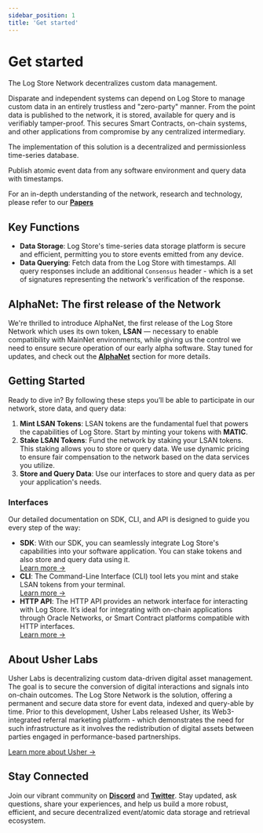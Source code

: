 ```yaml
---
sidebar_position: 1
title: 'Get started'
---
```


# Get started

The Log Store Network decentralizes custom data management.

Disparate and independent systems can depend on Log Store to manage custom data in an entirely trustless and "zero-party" manner.
From the point data is published to the network, it is stored, available for query and is verifiably tamper-proof.
This secures Smart Contracts, on-chain systems, and other applications from compromise by any centralized intermediary.

The implementation of this solution is a decentralized and permissionless time-series database.

Publish atomic event data from any software environment and query data with timestamps.

For an in-depth understanding of the network, research and technology, please refer to our **[Papers](../../papers/papers.md)**

## Key Functions

- **Data Storage**: Log Store's time-series data storage platform is secure and efficient, permitting you to store events emitted from any device.
- **Data Querying**: Fetch data from the Log Store with timestamps. All query responses include an additional `Consensus` header - which is a set of signatures representing the network's verification of the response.

## AlphaNet: The first release of the Network

We're thrilled to introduce AlphaNet, the first release of the Log Store Network which uses its own token, **LSAN** — necessary to enable compatibility with MainNet environments, while giving us the control we need to ensure secure operation of our early alpha software. Stay tuned for updates, and check out the **[AlphaNet](./alphanet.md)** section for more details.

## Getting Started

Ready to dive in? By following these steps you’ll be able to participate in our network, store data, and query data:

1. **Mint LSAN Tokens**: LSAN tokens are the fundamental fuel that powers the capabilities of Log Store. Start by minting your tokens with **MATIC**.
2. **Stake LSAN Tokens**: Fund the network by staking your LSAN tokens. This staking allows you to store or query data. We use dynamic pricing to ensure fair compensation to the network based on the data services you utilize.
3. **Store and Query Data**: Use our interfaces to store and query data as per your application's needs.

### Interfaces

Our detailed documentation on SDK, CLI, and API is designed to guide you every step of the way:

- **SDK**: With our SDK, you can seamlessly integrate Log Store's capabilities into your software application. You can stake tokens and also store and query data using it.<br/>
  [Learn more →](../sdk/getting-started.md)
- **CLI**: The Command-Line Interface (CLI) tool lets you mint and stake LSAN tokens from your terminal.<br/>
  [Learn more →](../cli/getting-started.md)
- **HTTP API**: The HTTP API provides an network interface for interacting with Log Store. It’s ideal for integrating with on-chain applications through Oracle Networks, or Smart Contract platforms compatible with HTTP interfaces.<br/>
  [Learn more →](../api/getting-started.md)

## About Usher Labs

Usher Labs is decentralizing custom data-driven digital asset management. The goal is to secure the conversion of digital interactions and signals into on-chain outcomes. The Log Store Network is the solution, offering a permanent and secure data store for event data, indexed and query-able by time. Prior to this development, Usher Labs released Usher, its Web3-integrated referral marketing platform - which demonstrates the need for such infrastructure as it involves the redistribution of digital assets between parties engaged in performance-based partnerships.

[Learn more about Usher →](https://usher.so/)

## Stay Connected

Join our vibrant community on **[Discord](https://go.usher.so/discord)** and **[Twitter](https://twitter.com/usher_web3)**. Stay updated, ask questions, share your experiences, and help us build a more robust, efficient, and secure decentralized event/atomic data storage and retrieval ecosystem.
